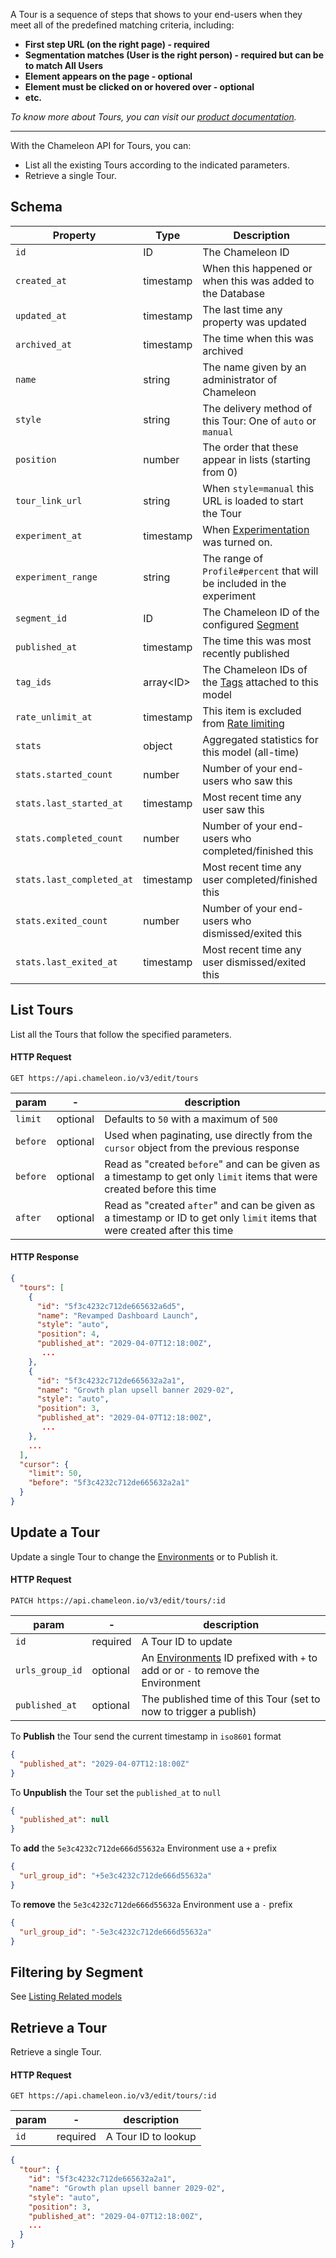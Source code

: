 A Tour is a sequence of steps that shows to your end-users when they meet all of the predefined matching criteria, including:

- **First step URL (on the right page) - required**
- **Segmentation matches (User is the right person) - required but can be to match All Users**
- **Element appears on the page - optional**
- **Element must be clicked on or hovered over - optional**
- **etc.**

*To know more about Tours, you can visit our [product documentation](https://help.chameleon.io/en/collections/74747-tours).*

------



With the Chameleon API for Tours, you can:

- List all the existing  Tours according to the indicated parameters.
- Retrieve a single  Tour.



## Schema

| Property | Type | Description |
| --- | --- | --- |
| `id` | ID | The Chameleon ID |
| `created_at` | timestamp | When this happened or when this was added to the Database |
| `updated_at` | timestamp | The last time any property was updated |
| `archived_at` | timestamp | The time when this was archived |
| `name` | string | The name given by an administrator of Chameleon |
| `style` | string | The delivery method of this Tour: One of `auto` or `manual` |
| `position` | number | The order that these appear in lists (starting from 0) |
| `tour_link_url` | string | When `style=manual` this URL is loaded to start the Tour |
| `experiment_at` | timestamp | When [Experimentation](https://help.chameleon.io/en/articles/1069709-a-b-testing-chameleon-tours) was turned on. |
| `experiment_range` | string | The range of `Profile#percent` that will be included in the experiment |
| `segment_id` | ID | The Chameleon ID of the configured [Segment](/api/segments#schema) |
| `published_at` | timestamp | The time this was most recently published |
| `tag_ids` | array&lt;ID&gt; | The Chameleon IDs of the [Tags](/api/tags) attached to this model |
| `rate_unlimit_at` | timestamp | This item is excluded from [Rate limiting](https://help.chameleon.io/en/articles/3513345-rate-limiting-experiences) |
| `stats` | object | Aggregated statistics for this model (all-time) |
| `stats.started_count` | number | Number of your end-users who saw this |
| `stats.last_started_at` | timestamp | Most recent time any user saw this |
| `stats.completed_count` | number | Number of your end-users who completed/finished this |
| `stats.last_completed_at` | timestamp | Most recent time any user completed/finished this |
| `stats.exited_count` | number | Number of your end-users who dismissed/exited this |
| `stats.last_exited_at` | timestamp | Most recent time any user dismissed/exited this |


## List Tours

List all the  Tours that follow the specified parameters.

#### HTTP Request

```
GET https://api.chameleon.io/v3/edit/tours
```

| param  | -        | description                                                  |
| ------ | -------- | ------------------------------------------------------------ |
| `limit`  | optional | Defaults to `50` with a maximum of `500`                     |
| `before` | optional | Used when paginating, use directly from the `cursor` object from the previous response |
| `before` | optional | Read as "created `before`" and can be given as a timestamp to get only `limit` items that were created before this time |
| `after`  | optional | Read as "created `after`" and can be given as a timestamp or ID to get only `limit` items that were created after this time |

#### HTTP Response

```json
{
  "tours": [
    {
      "id": "5f3c4232c712de665632a6d5",
      "name": "Revamped Dashboard Launch",
      "style": "auto",
      "position": 4,
      "published_at": "2029-04-07T12:18:00Z",
       ...
    },
    {
      "id": "5f3c4232c712de665632a2a1",
      "name": "Growth plan upsell banner 2029-02",
      "style": "auto",
      "position": 3,
      "published_at": "2029-04-07T12:18:00Z",
       ...
    },
    ...
  ],
  "cursor": {
    "limit": 50,
    "before": "5f3c4232c712de665632a2a1"
  }
}
```

## Update a Tour

Update a single Tour to change the [Environments](/api/urls) or to Publish it.

#### HTTP Request

```
PATCH https://api.chameleon.io/v3/edit/tours/:id
```

| param           | -        | description                                                                                     |
|-----------------|----------|-------------------------------------------------------------------------------------------------|
| `id`            | required | A Tour ID to update                                                                             |
| `urls_group_id` | optional | An [Environments](/api/urls) ID prefixed with `+` to add or or `-` to remove the Environment |
| `published_at`  | optional | The published time of this Tour (set to now to trigger a publish)                               |


To **Publish** the Tour send the current timestamp in `iso8601` format

```json
{
  "published_at": "2029-04-07T12:18:00Z"
}
```

To **Unpublish** the Tour set the `published_at` to `null`

```json
{
  "published_at": null
}
```

To **add** the `5e3c4232c712de666d55632a` Environment use a `+` prefix

```json
{
  "url_group_id": "+5e3c4232c712de666d55632a"
}
```


To **remove** the `5e3c4232c712de666d55632a` Environment use a `-` prefix

```json
{
  "url_group_id": "-5e3c4232c712de666d55632a"
}
```


## Filtering by Segment

See [Listing Related models](/api/segments#segment-experiences-index)

## Retrieve a Tour

Retrieve a single Tour.

#### HTTP Request

```
GET https://api.chameleon.io/v3/edit/tours/:id
```

| param | -        | description         |
| ----- | -------- | ------------------- |
| `id`    | required | A Tour ID to lookup |

```json
{
  "tour": {
    "id": "5f3c4232c712de665632a2a1",
    "name": "Growth plan upsell banner 2029-02",
    "style": "auto",
    "position": 3,
    "published_at": "2029-04-07T12:18:00Z",
    ...
  }
}
```
